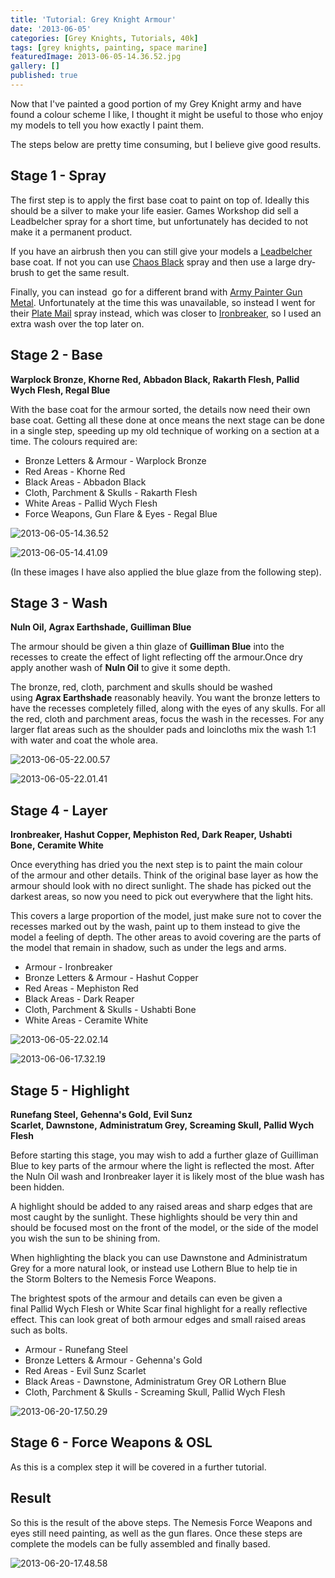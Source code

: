 ```yaml
---
title: 'Tutorial: Grey Knight Armour'
date: '2013-06-05'
categories: [Grey Knights, Tutorials, 40k]
tags: [grey knights, painting, space marine]
featuredImage: 2013-06-05-14.36.52.jpg
gallery: []
published: true
---
```


Now that I've painted a good portion of my Grey Knight army and have found a colour scheme I like, I thought it might be useful to those who enjoy my models to tell you how exactly I paint them.

The steps below are pretty time consuming, but I believe give good results.

## Stage 1 - Spray

The first step is to apply the first base coat to paint on top of. Ideally this should be a silver to make your life easier. Games Workshop did sell a Leadbelcher spray for a short time, but unfortunately has decided to not make it a permanent product.

If you have an airbrush then you can still give your models a [Leadbelcher](http://www.games-workshop.com/en-EU/Citadel-Base?s=99189950028) base coat. If not you can use [Chaos Black](http://www.games-workshop.com/en-EU/Chaos-Black-Spray-GLOBAL) spray and then use a large dry-brush to get the same result.

Finally, you can instead  go for a different brand with [Army Painter Gun Metal](http://www.amazon.co.uk/Painter-Colour-Primer-Gun-Metal/dp/B00OQ820JG). Unfortunately at the time this was unavailable, so instead I went for their [Plate Mail](http://www.amazon.co.uk/Army-Painter-Plate-Spray-Primer-x/dp/B005WH318Y/) spray instead, which was closer to [Ironbreaker](http://www.games-workshop.com/en-EU/Citadel-Layer?s=99189951059), so I used an extra wash over the top later on.

## Stage 2 - Base

**Warplock Bronze, Khorne Red, Abbadon Black, Rakarth Flesh, Pallid Wych Flesh, Regal Blue**

With the base coat for the armour sorted, the details now need their own base coat. Getting all these done at once means the next stage can be done in a single step, speeding up my old technique of working on a section at a time. The colours required are:

- Bronze Letters & Armour - Warplock Bronze
- Red Areas - Khorne Red
- Black Areas - Abbadon Black
- Cloth, Parchment & Skulls - Rakarth Flesh
- White Areas - Pallid Wych Flesh
- Force Weapons, Gun Flare & Eyes - Regal Blue

![2013-06-05-14.36.52](2013-06-05-14.36.52.jpg)

![2013-06-05-14.41.09](2013-06-05-14.41.09.jpg)

(In these images I have also applied the blue glaze from the following step).

## Stage 3 - Wash

**Nuln Oil, Agrax Earthshade, Guilliman Blue**

The armour should be given a thin glaze of **Guilliman Blue** into the recesses to create the effect of light reflecting off the armour.Once dry apply another wash of **Nuln Oil** to give it some depth.

The bronze, red, cloth, parchment and skulls should be washed using **Agrax Earthshade** reasonably heavily. You want the bronze letters to have the recesses completely filled, along with the eyes of any skulls. For all the red, cloth and parchment areas, focus the wash in the recesses. For any larger flat areas such as the shoulder pads and loincloths mix the wash 1:1 with water and coat the whole area.

![2013-06-05-22.00.57](2013-06-05-22.00.57.jpg)

![2013-06-05-22.01.41](2013-06-05-22.01.41.jpg)

## Stage 4 - Layer

**Ironbreaker, Hashut Copper, Mephiston Red, Dark Reaper, Ushabti Bone, Ceramite White**

Once everything has dried you the next step is to paint the main colour of the armour and other details. Think of the original base layer as how the armour should look with no direct sunlight. The shade has picked out the darkest areas, so now you need to pick out everywhere that the light hits.

This covers a large proportion of the model, just make sure not to cover the recesses marked out by the wash, paint up to them instead to give the model a feeling of depth. The other areas to avoid covering are the parts of the model that remain in shadow, such as under the legs and arms.

- Armour - Ironbreaker
- Bronze Letters & Armour - Hashut Copper
- Red Areas - Mephiston Red
- Black Areas - Dark Reaper
- Cloth, Parchment & Skulls - Ushabti Bone
- White Areas - Ceramite White

![2013-06-05-22.02.14](2013-06-05-22.02.14.jpg)

![2013-06-06-17.32.19](2013-06-06-17.32.19.jpg)

## Stage 5 - Highlight

**Runefang Steel, Gehenna's Gold, Evil Sunz Scarlet, Dawnstone, Administratum Grey, Screaming Skull, Pallid Wych Flesh**

Before starting this stage, you may wish to add a further glaze of Guilliman Blue to key parts of the armour where the light is reflected the most. After the Nuln Oil wash and Ironbreaker layer it is likely most of the blue wash has been hidden.

A highlight should be added to any raised areas and sharp edges that are most caught by the sunlight. These highlights should be very thin and should be focused most on the front of the model, or the side of the model you wish the sun to be shining from.

When highlighting the black you can use Dawnstone and Administratum Grey for a more natural look, or instead use Lothern Blue to help tie in the Storm Bolters to the Nemesis Force Weapons.

The brightest spots of the armour and details can even be given a final Pallid Wych Flesh or White Scar final highlight for a really reflective effect. This can look great of both armour edges and small raised areas such as bolts.

- Armour - Runefang Steel
- Bronze Letters & Armour - Gehenna's Gold
- Red Areas - Evil Sunz Scarlet
- Black Areas - Dawnstone, Administratum Grey OR Lothern Blue
- Cloth, Parchment & Skulls - Screaming Skull, Pallid Wych Flesh

![2013-06-20-17.50.29](2013-06-20-17.50.29.jpg)

## Stage 6 - Force Weapons & OSL

As this is a complex step it will be covered in a further tutorial.

## Result

So this is the result of the above steps. The Nemesis Force Weapons and eyes still need painting, as well as the gun flares. Once these steps are complete the models can be fully assembled and finally based.

![2013-06-20-17.48.58](2013-06-20-17.48.58.jpg)
